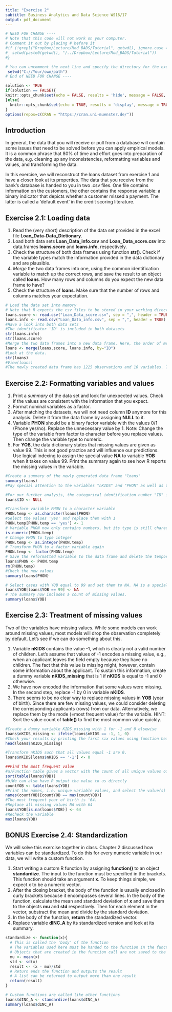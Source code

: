 ```yaml
---
title: "Exercise 2"
subtitle: Business Analytics and Data Science WS16/17
output: pdf_document
---
```


```r
# NEED FOR CHANGE ---- 
# Note that this code will not work on your computer. 
# Comment it out by placing # before it
#if (!grepl("Dropbox/Lecture/Mod_BADS/Tutorial", getwd(), ignore.case = T)){
#  setwd(paste0(getwd(), "/../Dropbox/Lecture/Mod_BADS/Tutorial"))  
#}

# You can uncomment the next line and specify the directory for the exercise on your computer
 setwd("C://Your/own/path")
# End of NEED FOR CHANGE ----

solution <- TRUE
if(solution == FALSE){
knitr::opts_chunk$set(echo = FALSE, results = 'hide', message = FALSE, warning = FALSE, fig.keep = 'none', cache = FALSE)
}else{
  knitr::opts_chunk$set(echo = TRUE, results = 'display', message = TRUE, warning = TRUE, fig.keep = 'all')
}
options(repos=c(CRAN = "https://cran.uni-muenster.de/"))
```

## Introduction
In general, the data that you will receive or pull from a database will contain some issues that need to be solved before you can apply empirical models. It is a common phrase that 80% of time and effort goes into preparation of the data, e.g. cleaning up any inconsistencies, reformatting variables and values, and transforming the data. 

In this exercise, we will reconstruct the loans dataset from exercise 1 and have a closer look at its properties. The data that you receive from the bank's database is handed to you in two .csv files. One file contains information on the customers, the other contains the response variable: a binary indicator that depicts whether a customer missed a payment. The latter is called a 'default event' in the credit scoring literature.

## Exercise 2.1: Loading data
1. Read the (very short) description of the data set provided in the excel file **Loan_Data-Data_Dictionary**.
2. Load both data sets **Loan\_Data_info.csv** and **Loan_Data_score.csv** into data.frames **loans.score** and **loans.info**, respectively.
3. Check the structure of both data frames using function **str()**. Check if the variable types match the information provided in the data dictionary and are plausible.
3. *Merge* the two data frames into one, using the common identification variable to match up the correct rows, and save the result to an object called **loans**. How many rows and columns do you expect the new data frame to have?
4. Check the structure of **loans**. Make sure that the number of rows and columns matches your expectation. 

```r
# Load the data set into memory
# Note that R expects the csv files to be stored in your working directory
loans.score <- read.csv("Loan_Data_score.csv", sep = ",", header = TRUE)
loans.info <- read.csv("Loan_Data_info.csv", sep = ",", header = TRUE)
#Have a look into both data sets
#The identificator 'ID' is included in both datasets 
str(loans.info)
str(loans.score)
#Merge the two data frames into a new data frame. Here, the order of merge(x,y) is not important
loans <- merge(loans.score, loans.info, by="ID")
#Look at the data. 
str(loans)
#View(loans)
#The newly created data frame has 1225 observations and 16 variables. The identificator 'ID' is still there, but only once
```

## Exercise 2.2: Formatting variables and values
1. Print a *summary* of the data set and look for unexpected values. Check if the values are consistent with the information that you expect.
2. Format nominal variables as a factor. 
2. After matching the datasets, we will not need column **ID** anymore for this analysis. Delete it from the data frame by assigning **NULL** to it.
3. Variable **PHON** should be a binary factor variable with the values 0/1 (Phone yes/no). Replace the unnecessary value by 1. Note: Change the type of the variable from factor to character before you replace values. Then change the variable type to numeric.
4. For **YOB**, the data dictionary states that missing values are given as value 99. This is not good practice and will influence our predictions. Use logical indexing to assign the special value **NA** to variable **YOB** when it takes on value 99. Print the summary again to see how R reports the missing values in the variable.

```r
#Create a summary of the newly generated data frame "loans"
summary(loans)
#Pay special attention to the variables "nKIDS" and "PHON" as well as the distribution of "dINC_SP" and "dINC_A"

#For our further analysis, the categorical identification number "ID" is not needed. Hence, we drop it from the data frame. Note that the data frame now contains 15 variables.
loans$ID <- NULL 

#Transform variable PHON to a character variable
PHON.temp <- as.character(loans$PHON)
#Select the values 'yes' and replace them with 1
PHON.temp[PHON.temp == 'yes'] <- 1
# Variable PHON now only contains numbers, but its type is still character
is.numeric(PHON.temp)
# Change PHON to type integer
PHON.temp <- as.integer(PHON.temp)
# Transform PHON to a factor variable again
PHON.temp <- factor(PHON.temp)
# Save the reformatted variable to the data frame and delete the temporary object
loans$PHON <- PHON.temp
rm(PHON.temp)
#Check the new values
summary(loans$PHON)

# Select cases with YOB equal to 99 and set them to NA. NA is a special indicator for missing values in R and will be treated differently form other values.
loans$YOB[loans$YOB == 99] <- NA
# The summary now includes a count of missing values.
summary(loans$YOB)
```

## Exercise 2.3: Treatment of missing values
Two of the variables have missing values. While some models can work around missing values, most models will drop the observation completely by default. Let's see if we can do something about this.

1. Variable **nKIDS** contains the value -1, which is clearly not a valid number of children. Let's assume that values of -1 encodes a missing value, e.g., when an applicant leaves the field empty because they have no children. The fact that this value is missing might, however, contain some information about the applicant. To sustain this information, create a dummy variable **nKIDS_missing** that is 1 if **nKIDS** is equal to -1 and 0 otherwise.
2. We have now encoded the information that some values were missing. In the second step, replace -1 by 0 in variable **nKIDS**.
3. There seems to be no clear way to replace missing values in **YOB** (year of birth). Since there are few missing values, we could consider deleting the corresponding applicants (rows) from our data. Alternatively, we replace them by the mode (=most frequent value) for the variable. HINT: Sort the value count of **table()** to find the most common value quickly.

```r
#Create a dummy variable KIDS_missing with 1 for -1 and 0 elsewise
loans$nKIDS_missing <- ifelse(loans$nKIDS == -1, 1, 0)
#Check your results by printing the first six values using function head
head(loans$nKIDS_missing)

#Transform nKIDS such that all values equal -1 are 0.
loans$nKIDS[loans$nKIDS == '-1'] <- 0

##Find the most frequent value
#a)Function table gives a vector with the count of all unique values of YOB (second line) and the names of the values (upper line). We can sort this list using the function sort and look up the most frequent value
sort(table(loans$YOB))
#b)We can also have R output the value to us directly
countYOB <- table(loans$YOB)
#Print the names, i.e. unique variable values, and select the value(s) were the count is equal to the highest value.
names(countYOB)[countYOB == max(countYOB)]
#The most frequent year of birth is '64.
#Replace all missing values NA with 64
loans$YOB[is.na(loans$YOB)] <- 64 
#Recheck the variable
max(loans$YOB)
```


## BONUS Exercise 2.4: Standardization
We will solve this exercise together in class.  Chapter 2 discussed how variables can be standardized. To do this for every numeric variable in our data, we will write a custom function.

1. Start writing a custom R function by assigning **function()** to an object **standardize**. The input to the function must be specified in the brackets. This function should take an argument **x**. To keep things simple, we expect x to be a numeric vector.
2. After the closing bracket, the body of the function is usually enclosed in curly brackets because it encompasses several lines. In the body of the function, calculate the mean and standard deviation of **x** and save them to the objects **mu** and **std** respectively. Then for each element in the vector, substract the mean and divide by the standard deviation.
3. In the body of the function, **return** the standardized vector.
4. Replace variable **dINC_A** by its standardized version and look at its summary.


```r
standardize <- function(x){
  # This is called the 'body' of the function
  # The variables used here must be handed to the function in the function call
  # Objects that are created in the function call are not saved to the environment
  mu <- mean(x)
  std <- sd(x)
  result <- (x - mu)/std
  # Return ends the function and outputs the result
  # A list can be returned to output more than one result
  return(result)
}

# Custom functions are called like other functions
loans$dINC_A <- standardize(loans$dINC_A)
summary(loans$dINC_A)
```


